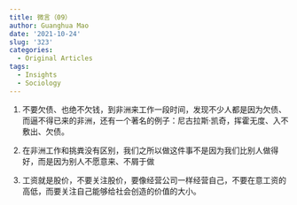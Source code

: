 ```yaml
---
title: 微言（09）
author: Guanghua Mao
date: '2021-10-24'
slug: '323'
categories:
  - Original Articles
tags:
  - Insights
  - Sociology
---
```


1. 不要欠债、也绝不欠钱，到非洲来工作一段时间，发现不少人都是因为欠债、而逼不得已来的非洲，还有一个著名的例子：尼古拉斯·凯奇，挥霍无度、入不敷出、欠债。

2. 在非洲工作和挑粪没有区别，我们之所以做这件事不是因为我们比别人做得好，而是因为别人不愿意来、不屑于做

3. 工资就是股价，不要关注股价，要像经营公司一样经营自己，不要在意工资的高低，而要关注自己能够给社会创造的价值的大小。